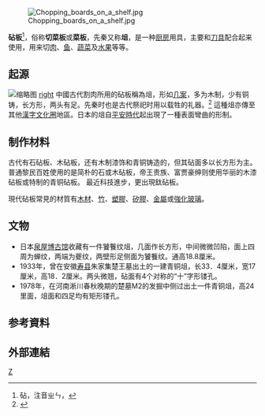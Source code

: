 {{Refimprove|time=2021-03-08T05:15:36+00:00}}
[[File:Chopping_boards_on_a_shelf.jpg|thumb]]

'''砧板'''<ref>砧，注音ㄓㄣ，{{Cite web|title=砧板|url=http://dict.revised.moe.edu.tw/cgi-bin/cbdic/gsweb.cgi?o=dcbdic&searchid=Z00000116513|author=教育部重編國語辭典修訂本}}</ref>，俗称'''切菜板'''或'''菜板'''，先秦又称'''俎'''，是一种[[厨房|厨房]]用具，主要和[[菜刀|刀具]]配合起来使用，用来切[[肉|肉]]、[[鱼|鱼]]、[[蔬菜|蔬菜]]及[[水果|水果]]等等。

==起源==
[[File:Bronze_openwork_Zu_chopping_block.png|缩略图]]
[[image:Houchounin_in_71_shokunin_utaawase.png|right]]
中國古代割肉所用的砧板稱為俎，形如[[几案|几案]]，多为木制，少有铜铸，长方形，两头有足。先秦时也是古代祭祀时用以载牲的礼器。<ref>{{Citeweb |url=http://www.people.com.cn/GB/paper39/2020/323506.html |title=两千年前的砧板——青铜俎（博物一览） |publisher=人民日报 |date=2000-11-23 |accessdate=2014-08-02 |archive-date=2015-09-24 |archive-url=https://web.archive.org/web/20150924125559/http://www.people.com.cn/GB/paper39/2020/323506.html |dead-url=no }}</ref> 這種俎亦傳至其他[[漢字文化圈|漢字文化圈]]地區。日本的俎自[[平安時代|平安時代]]起出現了一種表面彎曲的形制。

==制作材料==
古代有石砧板、木砧板，还有木制漆饰和青铜铸造的，但其砧面多以长方形为主。普通黎民百姓使用的是简朴的石或木砧板，帝王贵族、富贾豪绅则使用华丽的木漆砧板或特制的青铜砧板。
最近科技進步，更出現鈦砧板。

現代砧板常見的材質有[[木材|木材]]、[[竹|竹]]、[[塑膠|塑膠]]、[[矽膠|矽膠]]、[[金屬|金屬]]或[[強化玻璃|強化玻璃]]。

== 文物 ==
*日本[[泉屋博古馆|泉屋博古馆]]收藏有一件饕餮纹俎，几面作长方形，中间微微凹陷，面上四周为蝉纹，两端为夔纹，两壁形足侧面为饕餮纹。通高18.8厘米。
*1933年，曾在安徽[[寿县|寿县]]朱家集楚王墓出土的一建青铜俎，长33．4厘米，宽17厘米，高18．2厘米。两头微翘，砧面有4个对称的“十”字形镂孔。
*1978年，在河南淅川春秋晚期的楚墓M2的发掘中侧过出土一件青铜俎，高24里面，俎面和四足均有矩形镂孔。

== 参考資料 ==
{{reflist}}

==外部連結 ==
{{Commons category}}

[[Category:調理工具|Z]]